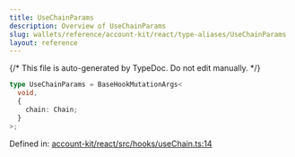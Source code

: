 ```yaml
---
title: UseChainParams
description: Overview of UseChainParams
slug: wallets/reference/account-kit/react/type-aliases/UseChainParams
layout: reference
---
```


{/* This file is auto-generated by TypeDoc. Do not edit manually. */}

```ts
type UseChainParams = BaseHookMutationArgs<
  void,
  {
    chain: Chain;
  }
>;
```

Defined in: [account-kit/react/src/hooks/useChain.ts:14](https://github.com/alchemyplatform/aa-sdk/blob/153785ddc87beb160382c2bae7dbafa4a66ade9a/account-kit/react/src/hooks/useChain.ts#L14)
